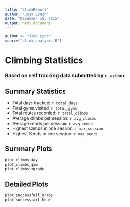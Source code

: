 ```yaml
---
title: "ClimbReport"
author: "Josh Lynch"
date: "December 10, 2015"
output: html_document
---
```


```r
author <- "Josh Lynch"
source("climb_analysis.R")
```

# Climbing Statistics
### Based on self tracking data submitted by `r author`

## Summary Statistics

* Total days tracked: `r total_days`
* Total gyms visited: `r total_gyms`
* Total routes recorded: `r total_climbs`
* Average climbs per session: `r avg_climbs`
* Average sends per session: `r avg_sends`
* Highest Climbs in one session: `r max_session`
* Highest Sends in one session: `r max_sends`

## Summary Plots

```r
plot_climbs_day
plot_climbs_gym
plot_climbs_vgrade
```

## Detailed Plots

```r
plot_successfail_grade
plot_successfail_hour
```
